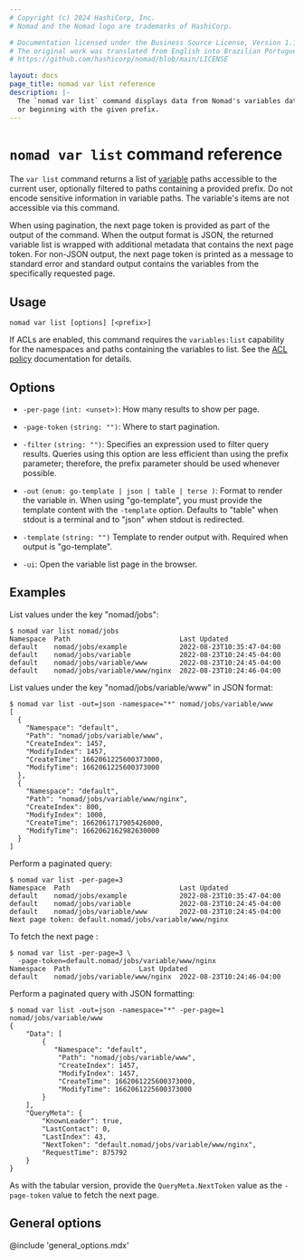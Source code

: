 ```yaml
---
# Copyright (c) 2024 HashiCorp, Inc.
# Nomad and the Nomad logo are trademarks of HashiCorp.

# Documentation licensed under the Business Source License, Version 1.1.
# The original work was translated from English into Brazilian Portuguese.
# https://github.com/hashicorp/nomad/blob/main/LICENSE

layout: docs
page_title: nomad var list reference
description: |-
  The `nomad var list` command displays data from Nomad's variables datastore at
  or beginning with the given prefix.
---
```


# `nomad var list` command reference

The `var list` command returns a list of [variable][] paths accessible to the
current user, optionally filtered to paths containing a provided prefix. Do not
encode sensitive information in variable paths. The variable's items are not
accessible via this command.

When using pagination, the next page token is provided as part of the output of
the command. When the output format is JSON, the returned variable list is
wrapped with additional metadata that contains the next page token. For non-JSON
output, the next page token is printed as a message to standard error and
standard output contains the variables from the specifically requested page.


## Usage

```plaintext
nomad var list [options] [<prefix>]
```

If ACLs are enabled, this command requires the `variables:list` capability for
the namespaces and paths containing the variables to list. See the [ACL policy][]
documentation for details.

## Options

- `-per-page` `(int: <unset>)`: How many results to show per page.

- `-page-token` `(string: "")`: Where to start pagination.

- `-filter` `(string: "")`: Specifies an expression used to filter query
  results. Queries using this option are less efficient than using the prefix
  parameter; therefore, the prefix parameter should be used whenever possible.

- `-out` `(enum: go-template | json | table | terse )`: Format to render the
  variable in. When using "go-template", you must provide the template content
  with the `-template` option. Defaults to "table" when stdout is a terminal and
  to "json" when stdout is redirected.

- `-template` `(string: "")` Template to render output with. Required when
  output is "go-template".

- `-ui`: Open the variable list page in the browser.

## Examples

List values under the key "nomad/jobs":

```shell-session
$ nomad var list nomad/jobs
Namespace  Path                           Last Updated
default    nomad/jobs/example             2022-08-23T10:35:47-04:00
default    nomad/jobs/variable            2022-08-23T10:24:45-04:00
default    nomad/jobs/variable/www        2022-08-23T10:24:45-04:00
default    nomad/jobs/variable/www/nginx  2022-08-23T10:24:46-04:00
```

List values under the key "nomad/jobs/variable/www" in JSON format:

```shell-session
$ nomad var list -out=json -namespace="*" nomad/jobs/variable/www
[
  {
    "Namespace": "default",
    "Path": "nomad/jobs/variable/www",
    "CreateIndex": 1457,
    "ModifyIndex": 1457,
    "CreateTime": 1662061225600373000,
    "ModifyTime": 1662061225600373000
  },
  {
    "Namespace": "default",
    "Path": "nomad/jobs/variable/www/nginx",
    "CreateIndex": 800,
    "ModifyIndex": 1000,
    "CreateTime": 1662061717905426000,
    "ModifyTime": 1662062162982630000
  }
]
```

Perform a paginated query:

```shell-session
$ nomad var list -per-page=3
Namespace  Path                           Last Updated
default    nomad/jobs/example             2022-08-23T10:35:47-04:00
default    nomad/jobs/variable            2022-08-23T10:24:45-04:00
default    nomad/jobs/variable/www        2022-08-23T10:24:45-04:00
Next page token: default.nomad/jobs/variable/www/nginx
```

To fetch the next page :

```shell-session
$ nomad var list -per-page=3 \
  -page-token=default.nomad/jobs/variable/www/nginx
Namespace  Path                 Last Updated
default    nomad/jobs/variable/www/nginx  2022-08-23T10:24:46-04:00
```

Perform a paginated query with JSON formatting:

```shell-session
$ nomad var list -out=json -namespace="*" -per-page=1 nomad/jobs/variable/www
{
    "Data": [
        {
           "Namespace": "default",
            "Path": "nomad/jobs/variable/www",
            "CreateIndex": 1457,
            "ModifyIndex": 1457,
            "CreateTime": 1662061225600373000,
            "ModifyTime": 1662061225600373000
        }
    ],
    "QueryMeta": {
        "KnownLeader": true,
        "LastContact": 0,
        "LastIndex": 43,
        "NextToken": "default.nomad/jobs/variable/www/nginx",
        "RequestTime": 875792
    }
}
```

As with the tabular version, provide the `QueryMeta.NextToken` value as the
`-page-token` value to fetch the next page.

## General options

@include 'general_options.mdx'

[variable]: /nomad/docs/concepts/variables
[ACL Policy]: /nomad/docs/other-specifications/acl-policy#variables

